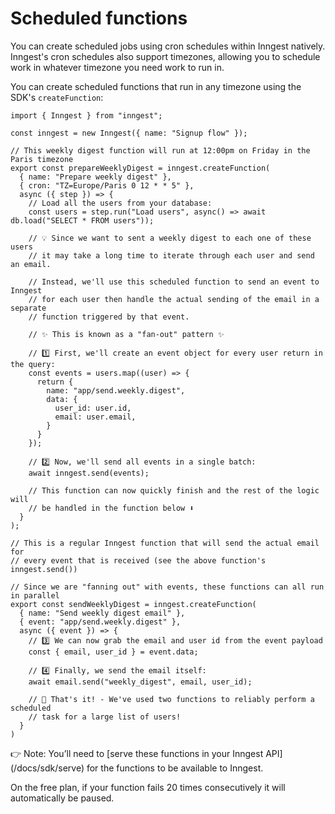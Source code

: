 # Scheduled functions

You can create scheduled jobs using cron schedules within Inngest natively.  Inngest's cron schedules also support timezones, allowing you to schedule work in whatever timezone you need work to run in.

You can create scheduled functions that run in any timezone using the SDK's `createFunction`:

```tsx
import { Inngest } from "inngest";

const inngest = new Inngest({ name: "Signup flow" });

// This weekly digest function will run at 12:00pm on Friday in the Paris timezone
export const prepareWeeklyDigest = inngest.createFunction(
  { name: "Prepare weekly digest" },
  { cron: "TZ=Europe/Paris 0 12 * * 5" },
  async ({ step }) => {
    // Load all the users from your database:
    const users = step.run("Load users", async() => await db.load("SELECT * FROM users"));

    // 💡 Since we want to sent a weekly digest to each one of these users
    // it may take a long time to iterate through each user and send an email.

    // Instead, we'll use this scheduled function to send an event to Inngest
    // for each user then handle the actual sending of the email in a separate
    // function triggered by that event.

    // ✨ This is known as a "fan-out" pattern ✨

    // 1️⃣ First, we'll create an event object for every user return in the query:
    const events = users.map((user) => {
      return {
        name: "app/send.weekly.digest",
        data: {
          user_id: user.id,
          email: user.email,
        }
      }
    });

    // 2️⃣ Now, we'll send all events in a single batch:
    await inngest.send(events);

    // This function can now quickly finish and the rest of the logic will
    // be handled in the function below ⬇️
  }
);

// This is a regular Inngest function that will send the actual email for
// every event that is received (see the above function's inngest.send())

// Since we are "fanning out" with events, these functions can all run in parallel
export const sendWeeklyDigest = inngest.createFunction(
  { name: "Send weekly digest email" },
  { event: "app/send.weekly.digest" },
  async ({ event }) => {
    // 3️⃣ We can now grab the email and user id from the event payload
    const { email, user_id } = event.data;

    // 4️⃣ Finally, we send the email itself:
    await email.send("weekly_digest", email, user_id);

    // 🎇 That's it! - We've used two functions to reliably perform a scheduled
    // task for a large list of users!
  }
)
```

<Callout>
👉 Note: You’ll need to [serve these functions in your Inngest API](/docs/sdk/serve) for the functions to be available to Inngest.
</Callout>

On the free plan, if your function fails 20 times consecutively it will automatically be paused.

